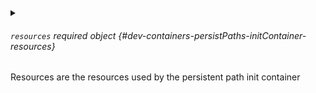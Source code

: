 


<details className="config-field" data-expandable="true">
<summary>

###### `resources` <span className="config-field-required" data-required="false">required</span> <span className="config-field-type">object</span> <span className="config-field-default"></span> <span className="config-field-enum"></span> {#dev-containers-persistPaths-initContainer-resources}

Resources are the resources used by the persistent path init container

</summary>

<PartialResources />


</details>
